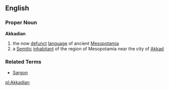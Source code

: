 ==English== {{wikipedia}}
=== Proper Noun ===
'''Akkadian'''
# the now [[defunct]] [[language]] of ancient [[Mesopotamia]]
# a [[Semitic]] [[inhabitant]] of the region of Mesopotamia near the city of [[Akkad]]

=== Related Terms ===
*[[Sargon]]

[[pl:Akkadian]]